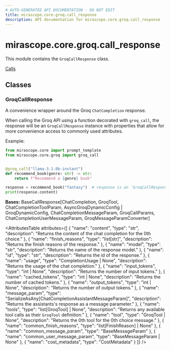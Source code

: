 ```yaml
---
# AUTO-GENERATED API DOCUMENTATION - DO NOT EDIT
title: mirascope.core.groq.call_response
description: API documentation for mirascope.core.groq.call_response
---
```


# mirascope.core.groq.call_response

<ApiType type="Module" />

This module contains the `GroqCallResponse` class.

<Info title="Usage">

[Calls](/docs/mirascope/learn/calls#handling-responses)

</Info>

## Classes

### GroqCallResponse

<ApiType type="Class" />

A convenience wrapper around the Groq `ChatCompletion` response.

When calling the Groq API using a function decorated with `groq_call`, the
response will be an `GroqCallResponse` instance with properties that allow for
more convenience access to commonly used attributes.

Example:

```python
from mirascope.core import prompt_template
from mirascope.core.groq import groq_call


@groq_call("llama-3.1-8b-instant")
def recommend_book(genre: str) -> str:
    return f"Recommend a {genre} book"

response = recommend_book("fantasy")  # response is an `GroqCallResponse` instance
print(response.content)
```

**Bases:** BaseCallResponse[ChatCompletion, GroqTool, ChatCompletionToolParam, AsyncGroqDynamicConfig | GroqDynamicConfig, ChatCompletionMessageParam, GroqCallParams, ChatCompletionUserMessageParam, GroqMessageParamConverter]

<AttributesTable
  attributes={[
  {
    "name": "content",
    "type": "str",
    "description": "Returns the content of the chat completion for the 0th choice."
  },
  {
    "name": "finish_reasons",
    "type": "list[str]",
    "description": "Returns the finish reasons of the response."
  },
  {
    "name": "model",
    "type": "str",
    "description": "Returns the name of the response model."
  },
  {
    "name": "id",
    "type": "str",
    "description": "Returns the id of the response."
  },
  {
    "name": "usage",
    "type": "CompletionUsage | None",
    "description": "Returns the usage of the chat completion."
  },
  {
    "name": "input_tokens",
    "type": "int | None",
    "description": "Returns the number of input tokens."
  },
  {
    "name": "cached_tokens",
    "type": "int | None",
    "description": "Returns the number of cached tokens."
  },
  {
    "name": "output_tokens",
    "type": "int | None",
    "description": "Returns the number of output tokens."
  },
  {
    "name": "message_param",
    "type": "SerializeAsAny[ChatCompletionAssistantMessageParam]",
    "description": "Returns the assistants's response as a message parameter."
  },
  {
    "name": "tools",
    "type": "list[GroqTool] | None",
    "description": "Returns any available tool calls as their `GroqTool` definition."
  },
  {
    "name": "tool",
    "type": "GroqTool | None",
    "description": "Returns the 0th tool for the 0th choice message."
  },
  {
    "name": "common_finish_reasons",
    "type": "list[FinishReason] | None"
  },
  {
    "name": "common_message_param",
    "type": "BaseMessageParam"
  },
  {
    "name": "common_user_message_param",
    "type": "BaseMessageParam | None"
  },
  {
    "name": "cost_metadata",
    "type": "CostMetadata"
  }
]}
/>



